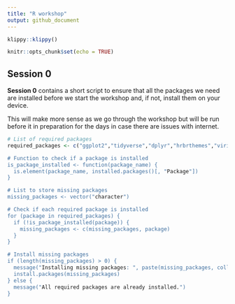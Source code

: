 ---
title: "R workshop"
output: github_document
---

```{r klippy, echo=FALSE, include=TRUE}
klippy::klippy()
```

```{r setup, include=FALSE}
knitr::opts_chunk$set(echo = TRUE)
```

## Session 0

**Session 0** contains a short script to ensure that all the packages we need are installed before we start the workshop and, if not, install them on your device. 

This will make more sense as we go through the workshop but will be run before it in preparation for the days in case there are issues with internet.

```{r,class.source='klippy'}
# List of required packages
required_packages <- c("ggplot2","tidyverse","dplyr","hrbrthemes","viridis","ggpubr","GGally","ggridges","tidyr","scales","deSolve","shinySIR","epiR","pROC","mixtools","broom","ggiraphExtra","MASS","bbmle","coda","rjags",spatstat","forecast","pacman","devtools","BiocManager")

# Function to check if a package is installed
is_package_installed <- function(package_name) {
  is.element(package_name, installed.packages()[, "Package"])
}

# List to store missing packages
missing_packages <- vector("character")

# Check if each required package is installed
for (package in required_packages) {
  if (!is_package_installed(package)) {
    missing_packages <- c(missing_packages, package)
  }
}

# Install missing packages
if (length(missing_packages) > 0) {
  message("Installing missing packages: ", paste(missing_packages, collapse = ", "))
  install.packages(missing_packages)
} else {
  message("All required packages are already installed.")
}

```

